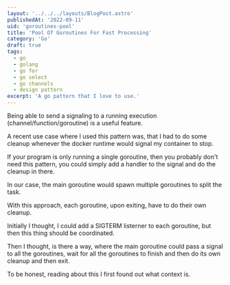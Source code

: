 ```yaml
---
layout: '../../../layouts/BlogPost.astro'
publishedAt: '2022-09-11'
uid: 'goroutines-pool'
title: 'Pool Of Goroutines For Fast Processing'
category: 'Go'
draft: true
tags:
  - go
  - golang
  - go for
  - go select
  - go channels
  - design pattern
excerpt: 'A go pattern that I love to use.'
---
```


Being able to send a signaling to a running execution (channel/function/goroutine) is a useful feature.

A recent use case where I used this pattern was, that I had to do some cleanup whenever the docker runtime would signal
my container to stop.

If your program is only running a single goroutine, then you probably don't need this pattern, you could simply add a handler to
the signal and do the cleanup in there.

In our case, the main goroutine would spawn multiple goroutines to split the task.

With this approach, each goroutine, upon exiting, have to do their own cleanup.

Initially I thought, I could add a SIGTERM listerner to each goroutine, but then this thing should be coordinated.

Then I thought, is there a way, where the main goroutine could pass a signal to all the goroutines, wait for all the goroutines to finish
and then do its own cleanup and then exit.

To be honest, reading about this I first found out what context is.
